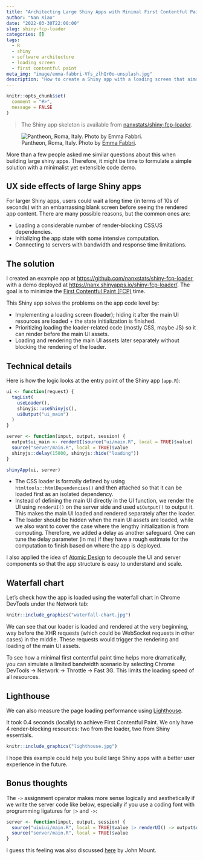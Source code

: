 ```yaml
---
title: "Architecting Large Shiny Apps with Minimal First Contentful Paint Time"
author: "Nan Xiao"
date: "2022-03-30T22:00:00"
slug: shiny-fcp-loader
categories: []
tags:
  - R
  - shiny
  - software architecture
  - loading screen
  - first contentful paint
meta_img: "image/emma-fabbri-Vfs_zlhQr0o-unsplash.jpg"
description: "How to create a Shiny app with a loading screen that aims to minimize the first contentful paint (FCP) time."
---
```


```r
knitr::opts_chunk$set(
  comment = "#>",
  message = FALSE
)
```

> The Shiny app skeleton is available from
> [nanxstats/shiny-fcp-loader](https://github.com/nanxstats/shiny-fcp-loader).

![Pantheon, Roma, Italy. Photo by [Emma Fabbri](https://unsplash.com/photos/Vfs_zlhQr0o).](/image/emma-fabbri-Vfs_zlhQr0o-unsplash.jpg)

More than a few people asked me similar questions about this when building
large shiny apps. Therefore, it might be time to formulate a simple solution
with a minimalist yet extensible code demo.

## UX side effects of large Shiny apps

For larger Shiny apps, users could wait a long time (in terms of 10s of seconds)
with an embarrassing blank screen before seeing the rendered app content.
There are many possible reasons, but the common ones are:

- Loading a considerable number of render-blocking CSS/JS dependencies.
- Initializing the app state with some intensive computation.
- Connecting to servers with bandwidth and response time limitations.

## The solution

I created an example app at <https://github.com/nanxstats/shiny-fcp-loader>,
with a demo deployed at <https://nanx.shinyapps.io/shiny-fcp-loader/>.
The goal is to minimize the [First Contentful Paint (FCP)](https://web.dev/fcp/) time.

This Shiny app solves the problems on the app code level by:

- Implementing a loading screen (loader); hiding it after the main UI resources
  are loaded + the state initialization is finished.
- Prioritizing loading the loader-related code (mostly CSS, maybe JS) so it can
  render before the main UI assets.
- Loading and rendering the main UI assets later separately without blocking
  the rendering of the loader.

## Technical details

Here is how the logic looks at the entry point of the Shiny app (`app.R`):

```r
ui <- function(request) {
  tagList(
    useLoader(),
    shinyjs::useShinyjs(),
    uiOutput("ui_main")
  )
}

server <- function(input, output, session) {
  output$ui_main <- renderUI(source("ui/main.R", local = TRUE)$value)
  source("server/main.R", local = TRUE)$value
  shinyjs::delay(15000, shinyjs::hide("loading"))
}

shinyApp(ui, server)
```

- The CSS loader is formally defined by using `htmltools::htmlDependencies()`
  and then attached so that it can be loaded first as an isolated dependency.
- Instead of defining the main UI directly in the UI function, we render the UI
  using `renderUI()` on the server side and used `uiOutput()` to output it.
  This makes the main UI loaded and rendered separately after the loader.
- The loader should be hidden when the main UI assets are loaded,
  while we also want to cover the case where the lengthy initialization is
  from computing. Therefore, we added a delay as another safeguard.
  One can tune the delay parameter (in ms) if they have a rough estimate for
  the computation to finish based on where the app is deployed.

I also applied the idea of [Atomic Design](https://atomicdesign.bradfrost.com/)
to decouple the UI and server components so that the app structure is easy to
understand and scale.

## Waterfall chart

Let's check how the app is loaded using the waterfall chart in Chrome DevTools
under the Network tab:

```r
knitr::include_graphics("waterfall-chart.jpg")
```

We can see that our loader is loaded and rendered at the very beginning, way
before the XHR requests (which could be WebSocket requests in other cases)
in the middle. These requests would trigger the rendering and loading of
the main UI assets.

To see how a minimal first contentful paint time helps more dramatically,
you can simulate a limited bandwidth scenario by selecting Chrome DevTools →
Network → Throttle → Fast 3G. This limits the loading speed of all resources.

## Lighthouse

We can also measure the page loading performance using
[Lighthouse](https://developers.google.com/web/tools/lighthouse).

It took 0.4 seconds (locally) to achieve First Contentful Paint.
We only have 4 render-blocking resources: two from the loader,
two from Shiny essentials.

```r
knitr::include_graphics("lighthouse.jpg")
```

I hope this example could help you build large Shiny apps with a
better user experience in the future.

## Bonus thoughts

The `->` assignment operator makes more sense logically and aesthetically
if we write the server code like below, especially if you use a coding font
with programming ligatures for `|>` and `->`:

```r
server <- function(input, output, session) {
  source("uiuiui/main.R", local = TRUE)$value |> renderUI() -> output$ui_main
  source("server/main.R", local = TRUE)$value
}
```

I guess this feeling was also discussed
[here](https://win-vector.com/2016/12/12/the-case-for-using-in-r/) by John Mount.
